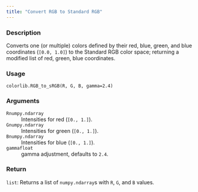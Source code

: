 ```yaml
---
title: "Convert RGB to Standard RGB"
---
```


### Description

Converts one (or multiple) colors defined by their red, blue, green,
and blue coordinates (`[0.0, 1.0]`) to the Standard RGB color space;
returning a modified list of red, green, blue coordinates.

### Usage

<pre><code class='language-python'>colorlib.RGB_to_sRGB(R, G, B, gamma=2.4)</code></pre>

### Arguments

<dl class="pyp-list param-list">
  <dt style = "white-space: nowrap; font-family: monospace; vertical-align: top">
   <code id="colorspace.colorlib.colorlib.RGB_to_sRGB:R">R</code><code class="argument-class">numpy.ndarray</code>
  </dt>
 <dd>Intensities for red (`[0., 1.]`).</dd>
  <dt style = "white-space: nowrap; font-family: monospace; vertical-align: top">
   <code id="colorspace.colorlib.colorlib.RGB_to_sRGB:G">G</code><code class="argument-class">numpy.ndarray</code>
  </dt>
 <dd>Intensities for green (`[0., 1.]`).</dd>
  <dt style = "white-space: nowrap; font-family: monospace; vertical-align: top">
   <code id="colorspace.colorlib.colorlib.RGB_to_sRGB:B">B</code><code class="argument-class">numpy.ndarray</code>
  </dt>
 <dd>Intensities for blue  (`[0., 1.]`).</dd>
  <dt style = "white-space: nowrap; font-family: monospace; vertical-align: top">
   <code id="colorspace.colorlib.colorlib.RGB_to_sRGB:gamma">gamma</code><code class="argument-class">float</code>
  </dt>
 <dd>gamma adjustment, defaults to `2.4`.</dd>
</dl>

### Return

<code>list</code>: Returns a list of `numpy.ndarray`s with `R`, `G`, and `B` values.
